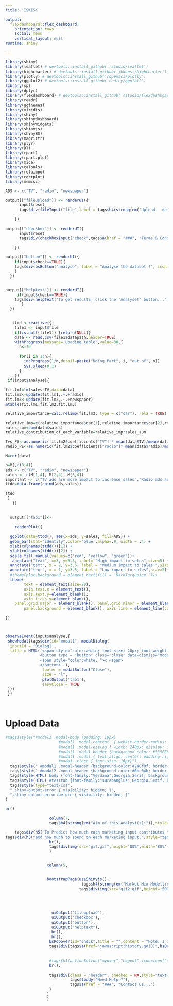 ---
title: 'ISKISK'

output:
  flexdashboard::flex_dashboard:
    orientation: rows
    social: menu
    vertical_layout: null
runtime: shiny

---

<style>

.section.sidebar {

  background-color: white; 
  font-family: "Open-Sans", "Helvetica Neue", Helvetica, Arial, sans-serif;

}

.js-irs-0 .irs-bar {
border-top-color: yellow;
border-bottom-color: orange;
} 

.js-irs-0 .irs-bar-edge {
border-color: green;
}

.js-irs-0 .irs-single, .js-irs-0 .irs-bar-edge, .js-irs-0 .irs-bar {
background: pink;
}

.navbar-inverse {
background-color: #248f8f;
border-color: white;
}


.navbar-inverse .navbar-brand {
font-size:180%;
color: #d5ddf0;
} 

a:hover, a:focus {
color: black;
text-decoration: underline;
}

a {
color: #2555c2;
text-decoration: none;
}

.navbar-inverse .navbar-nav>li>a {
color: white;
}



</style>


<!-- Learn more about flexdashboard at https://rstudio.github.io/flexdashboard -->


```{r setup , include=FALSE}
library(shiny)
library(leaflet) # devtools::install_github('rstudio/leaflet')
library(highcharter) # devtools::install_github('jbkunst/highcharter')
library(plotly) # devtools::install_github('ropensci/plotly')
library(ggplot2) # devtools::install_github('hadley/ggplot2')
library(sp)
library(dplyr)
library(flexdashboard) # devtools::install_github('rstudio/flexdashboard')
library(readr)
library(ggthemes)
library(viridis)
library(shiny)
library(shinydashboard)
library(shinyWidgets)
library(shinyjs)
library(shinyBS)
library(magrittr)
library(plyr)
library(DT)
library(rpart)
library(rpart.plot)
library(mice)
library(caTools)
library(relaimpo)
library(corrplot)
library(memisc)

ADS <- c("TV", "radio", "newspaper")

output[["fileupload"]] <- renderUI({
      input$reset
      tags$div(fileInput("file",label = tags$h4(strong(em("Upload   data..")),style="color:#248f8f;font-size:150%"),accept=c('csv','comma-seperated-values','.csv')),align="center")
      
    })

output[["checkbox"]] <- renderUI({
      input$reset
      tags$div(checkboxInput("check",tags$a(href = "###", "Terms & Conditions",style="color:green;"),value = TRUE),align="center")
      
    })

output[["button"]] <- renderUI({
    if(input$check==TRUE){
    tags$div(bsButton("analyse", label = "Analyse the dataset !", icon =   icon("refresh",lib = "glyphicon"),block = F, style="primary"),align="center")
    }
  })


output[["helptext"]] <- renderUI({
     if(input$check==TRUE){
    tags$div(helpText("To get results, click the 'Analyse!' button...",style="text-align:center"),align="center")
       }
  })


   ttdd <-reactive({
    file1 <- input$file
    if(is.null(file1)) {return(NULL)}
    data <- read.csv(file1$datapath,header=TRUE)
    withProgress(message='Loading table',value=30,{
      n<-10
      
      for(i in 1:n){
        incProgress(1/n,detail=paste("Doing Part", i, "out of", n))
        Sys.sleep(0.1)
      }
    })
 if(input$analyse){
  
fit.lm1=lm(sales~TV,data=data)
fit.lm2<-update(fit.lm1,.~.+radio)
fit.lm3<-update(fit.lm2,.~.+newspaper)
mtable(fit.lm1,fit.lm2,fit.lm3)

relative_importance=calc.relimp(fit.lm3, type = c("car"), rela = TRUE) #used 'car' as cost function; rela=TRUE give % that a variable contributed to the adjusted R2

relative_imp=c(relative_importance$car[1],relative_importance$car[2],relative_importance$car[3])
sales_sum=sum(data$sales)
relative_contribution_of_each_variable=relative_imp*sales_sum

Tvs_PE<-as.numeric(fit.lm2$coefficients["TV"] * mean(data$TV)/mean(data$sales))
radio_PE<-as.numeric(fit.lm2$coefficients["radio"]* mean(data$radio)/mean(data$sales))

M=cor(data)

p=M[,c(3,4)]
ads <- c("TV", "radio", "newspaper")
sales <- c(M[1,4], M[2,4], M[3,4])
important <- c("TV ads are more impact to increase sales","Radio ads are medium impact to increase sales", "newspaper ads are less impact to increase sales")
ttdd=data.frame(cbind(ads,sales))

ttdd
 }
   })
   
   
  output[["tab1"]]<-
    
    renderPlot({
      
  ggplot(data=ttdd(), aes(x=ads, y=sales, fill=ADS)) +
  geom_bar(stat="identity",color='blue',alpha=.9, width = .4) +
  xlab(colnames(ttdd())[1]) +
  ylab(colnames(ttdd())[2]) +
  scale_fill_manual(values=c("red", "yellow", "green"))+
   annotate("text", x=3, y=3.5, label= "High impact to sales",size=5) + 
  annotate("text", x = 2, y=3.5, label = "Medium impact to sales ",size=5)+
  annotate("text", x = 1, y=3.5, label = "Low impact to sales",size=5)+
  #theme(plot.background = element_rect(fill = 'DarkTurquoise '))+
  theme(
        text = element_text(size=20),
        axis.text.x = element_text(),
        axis.text.y=element_blank(),
        axis.ticks.y=element_blank(),
    panel.grid.major = element_blank(), panel.grid.minor = element_blank(),
        panel.background = element_blank(), axis.line = element_line(colour = "black"))
  
})



observeEvent(input$analyse,{
 showModal(tags$div(id="modal1", modalDialog(
  inputId = 'Dialog1', 
  title = HTML('<span style="color:white; font-size: 20px; font-weight:bold; font-family:sans-serif ">Market Mix Modeling (MMM)- output<span>
               <button type = "button" class="close" data-dismiss="modal" ">
               <span style="color:white; ">x <span>
               </button> '),
                footer = modalButton("Close"),
                size = "l",
                plotOutput('tab1'),
                easyClose = TRUE
 )))
 })

   
```  



**Upload Data**
======================================================================


```{r}

#tags$style("#modal1 .modal-body {padding: 10px}
                       #modal1 .modal-content  {-webkit-border-radius: 6px !important;-moz-border-radius: 6px !important;border-radius: 6px !important;}
                       #modal1 .modal-dialog { width: 240px; display: inline-block; text-align: left; vertical-align: top;}
                       #modal1 .modal-header {background-color: #339FFF; border-top-left-radius: 6px; border-top-right-radius: 6px}
                       #modal1 .modal { text-align: center; padding-right:10px; padding-top: 24px;}
                       #moda1 .close { font-size: 16px}")
  tags$style(" #modal1 .modal-header {background-color:#248f8f; border-top-left-radius: 0px; border-top-right-radius: 0px}")
  tags$style(" #modal2 .modal-header {background-color:#6bc04b; border-top-left-radius: 0px; border-top-right-radius: 0px}")
  tags$style(HTML('body {font-family:"Verdana",Georgia,Serif; background-color:}'))
  tags$style(HTML('#testtab {font-family:"surabanglus",Georgia,Serif; background-color:lightblue}'))
  tags$style(type="text/css",
  ".shiny-output-error { visibility: hidden; }",
  ".shiny-output-error:before { visibility: hidden; }"
)

br()

                   column(7,
                   tags$h4(strong(em("Aim of this Analysi(s):")),style="text-align:center;color:#248f8f;font-size:150%"),

    tags$div(h5("To Predict how much each marketing input contributes to sales,",style="text-align:center;color:dimgrey"),align="center"),
tags$div(h5("and how much to spend on each marketing input.",style="text-align:center;color:dimgrey"),align="center"),
                   br(),
                   tags$div(img(src="gif.gif",height='80%',width='80%'),align="center")
                   )
                                         

                  column(5,


                  bootstrapPage(useShinyjs(),
                                 tags$h4(strong(em("Market Mix Modelling")),style="text-align:center;color:#248f8f;font-size:230%"),
                                tags$div(img(src="gif2.gif",height='50%',width='50%'),align="center"),
                                                   
                            
                             
                                      
                    uiOutput('fileupload'), 
                    uiOutput('checkbox'),
                    uiOutput("button"),
                    uiOutput("helptext"),
                    br(),
                    br(),
                   bsPopover(id="check",title = "",content = "Note: I accept the ISKISK Terms & Conditions.. Show the Analyse button",placement = "right"),
                   tags$div(tags$a(href="javascript:history.go(0)",bsButton("reset", label = "Reset ?", icon =   icon("repeat",lib = "glyphicon"),block = F, style="danger"),style="text-align:center"),align="center"),
                   
                           
                   #tags$h1(actionButton("myuser","Logout",icon=icon("user")),style="text-align:center"),
                   br(),
                   
                   tags$div(class = "header", checked = NA,style="text-align:center;color:#929292;font-size:100%",
                            tags$tbody("Need Help ?"),
                            tags$a(href = "###", "Contact Us...")
                   )
                  )
                  )
                 
                  
                  
                  
  
```



